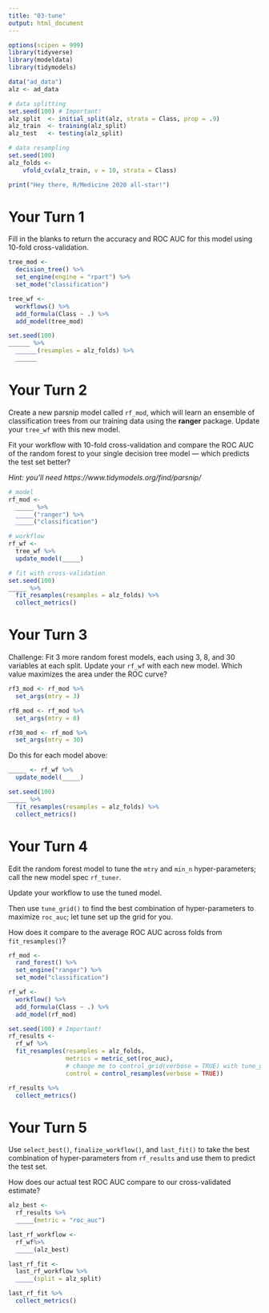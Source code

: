```yaml
---
title: "03-tune"
output: html_document
---
```


```r
options(scipen = 999)
library(tidyverse)
library(modeldata)
library(tidymodels)

data("ad_data")
alz <- ad_data

# data splitting
set.seed(100) # Important!
alz_split  <- initial_split(alz, strata = Class, prop = .9)
alz_train  <- training(alz_split)
alz_test   <- testing(alz_split)

# data resampling
set.seed(100)
alz_folds <- 
    vfold_cv(alz_train, v = 10, strata = Class)

print("Hey there, R/Medicine 2020 all-star!")
```

# Your Turn 1

Fill in the blanks to return the accuracy and ROC AUC for this model using 10-fold cross-validation.

```r
tree_mod <- 
  decision_tree() %>% 
  set_engine(engine = "rpart") %>% 
  set_mode("classification")

tree_wf <-
  workflows() %>% 
  add_formula(Class ~ .) %>% 
  add_model(tree_mod)

set.seed(100)
______ %>% 
  ______(resamples = alz_folds) %>% 
  ______
```

# Your Turn 2

Create a new parsnip model called `rf_mod`, which will learn an ensemble of classification trees from our training data using the **ranger** package. Update your `tree_wf` with this new model.

Fit your workflow with 10-fold cross-validation and compare the ROC AUC of the random forest to your single decision tree model --- which predicts the test set better?

*Hint: you'll need https://www.tidymodels.org/find/parsnip/*

```r
# model
rf_mod <-
  _____ %>% 
  _____("ranger") %>% 
  _____("classification")

# workflow
rf_wf <-
  tree_wf %>% 
  update_model(_____)

# fit with cross-validation
set.seed(100)
_____ %>% 
  fit_resamples(resamples = alz_folds) %>% 
  collect_metrics()
```


# Your Turn 3

Challenge: Fit 3 more random forest models, each using 3, 8, and 30 variables at each split. Update your `rf_wf` with each new model. Which value maximizes the area under the ROC curve?

```r
rf3_mod <- rf_mod %>% 
  set_args(mtry = 3) 

rf8_mod <- rf_mod %>% 
  set_args(mtry = 8) 

rf30_mod <- rf_mod %>% 
  set_args(mtry = 30) 
```

Do this for each model above:
```r
_____ <- rf_wf %>% 
  update_model(_____)

set.seed(100)
_____ %>% 
  fit_resamples(resamples = alz_folds) %>% 
  collect_metrics()
```


# Your Turn 4

Edit the random forest model to tune the `mtry` and `min_n` hyper-parameters; call the new model spec `rf_tuner`.

Update your workflow to use the tuned model.

Then use `tune_grid()` to find the best combination of hyper-parameters to maximize `roc_auc`; let tune set up the grid for you.

How does it compare to the average ROC AUC across folds from `fit_resamples()`?

```r
rf_mod <-
  rand_forest() %>% 
  set_engine("ranger") %>% 
  set_mode("classification")

rf_wf <-
  workflow() %>% 
  add_formula(Class ~ .) %>% 
  add_model(rf_mod)

set.seed(100) # Important!
rf_results <-
  rf_wf %>% 
  fit_resamples(resamples = alz_folds,
                metrics = metric_set(roc_auc),
                # change me to control_grid(verbose = TRUE) with tune_grid
                control = control_resamples(verbose = TRUE))

rf_results %>% 
  collect_metrics()
```


# Your Turn 5

Use `select_best()`, `finalize_workflow()`, and `last_fit()` to take the best combination of hyper-parameters from `rf_results` and use them to predict the test set.

How does our actual test ROC AUC compare to our cross-validated estimate?

```r
alz_best <-
  rf_results %>% 
  _____(metric = "roc_auc")

last_rf_workflow <- 
  rf_wf%>%
  _____(alz_best) 

last_rf_fit <-
  last_rf_workflow %>% 
  _____(split = alz_split)

last_rf_fit %>% 
  collect_metrics()
```
